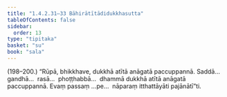 ```yaml
---
title: "1.4.2.31–33 Bāhirātītādidukkhasutta"
tableOfContents: false
sidebar:
  order: 13
type: "tipitaka"
basket: "su"
book: "sala"
---
```



<DynamicBreadcrumb />

<Paragraph type="center" book="sala">
(198–200.)
</Paragraph>

<Paragraph number="904" book="sala">
“Rūpā, bhikkhave, dukkhā atītā anāgatā paccuppannā. Saddā…  gandhā…  rasā…  phoṭṭhabbā…  dhammā dukkhā atītā anāgatā paccuppannā. Evaṃ passaṃ …pe…  nāparaṃ itthattāyāti pajānātī”ti.
</Paragraph>